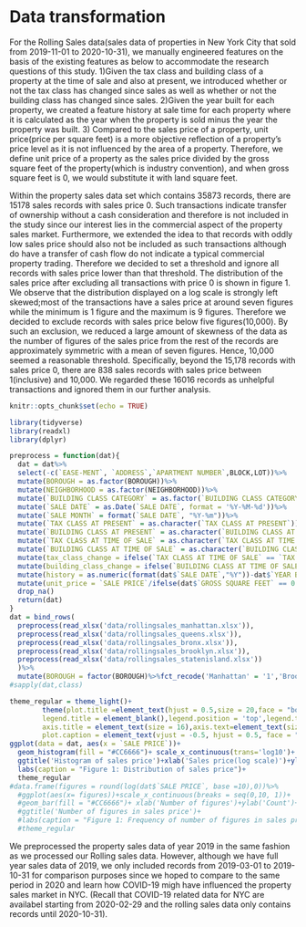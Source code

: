 # Data transformation
For the Rolling Sales data(sales data of properties in New York City that sold from 2019-11-01 to 2020-10-31), we manually engineered features on the basis of the existing features as below to accommodate the research questions of this study. 1)Given the tax class and building class of a property at the time of sale and also at present, we introduced whether or not the tax class has changed since sales as well as whether or not the building class has changed since sales. 2)Given the year built for each property, we created a feature history at sale time for each property where it is calculated as the year when the property is sold minus the year the property was built. 3) Compared to the sales price of a property, unit price(price per square feet) is a more objective reflection of a property's price level as it is not influenced by the area of a property. Therefore, we define unit price of a property as the sales price divided by the gross square feet of the property(which is industry convention), and when gross square feet is 0, we would substitute it with land square feet.

Within the property sales data set which contains 35873 records, there are 15178 sales records with sales price 0. Such transactions indicate transfer of ownership without a cash consideration and therefore is not included in the study since our interest lies in the commercial aspect of the property sales market. Furthermore, we extended the idea to that records with oddly low sales price should also not be included as such transactions although do have a transfer of cash flow do not indicate a typical commercial property trading. Therefore we decided to set a threshold and ignore all records with sales price lower than that threshold. The distribution of the sales price after excluding all transactions with price 0 is shown in figure 1. We observe that the distribution displayed on a log scale is strongly left skewed;most of the transactions have a sales price at around seven figures while the minimum is 1 figure and the maximum is 9 figures. Therefore we decided to exclude records with sales price below five figures(10,000). 
By such an exclusion, we reduced a large amount of skewness of the data as the number of figures of the sales price from the rest of the records are approximately symmetric with a mean of seven figures. Hence, 10,000 seemed a reasonable threshold. Specifically, beyond the 15,178 records with sales price 0, there are 838 sales records with sales price between 1(inclusive) and 10,000. We regarded these 16016 records as unhelpful transactions and ignored them in our further analysis. 


```r
knitr::opts_chunk$set(echo = TRUE)
```

```r
library(tidyverse)
library(readxl)
library(dplyr)
```

```r
preprocess = function(dat){
  dat = dat%>%
  select(-c(`EASE-MENT`, `ADDRESS`,`APARTMENT NUMBER`,BLOCK,LOT))%>%
  mutate(BOROUGH = as.factor(BOROUGH))%>%
  mutate(NEIGHBORHOOD = as.factor(NEIGHBORHOOD))%>%
  mutate(`BUILDING CLASS CATEGORY` = as.factor(`BUILDING CLASS CATEGORY`))%>%
  mutate(`SALE DATE` = as.Date(`SALE DATE`, format = '%Y-%M-%d'))%>%
  mutate(`SALE MONTH` = format(`SALE DATE`, "%Y-%m"))%>%
  mutate(`TAX CLASS AT PRESENT` = as.character(`TAX CLASS AT PRESENT`))%>%
  mutate(`BUILDING CLASS AT PRESENT` = as.character(`BUILDING CLASS AT PRESENT`))%>%
  mutate(`TAX CLASS AT TIME OF SALE` = as.character(`TAX CLASS AT TIME OF SALE`))%>%
  mutate(`BUILDING CLASS AT TIME OF SALE` = as.character(`BUILDING CLASS AT TIME OF SALE`))%>%
  mutate(tax_class_change = ifelse(`TAX CLASS AT TIME OF SALE` == `TAX CLASS AT PRESENT`, 'no', 'yes'))%>%
  mutate(building_class_change = ifelse(`BUILDING CLASS AT TIME OF SALE` == `BUILDING CLASS AT PRESENT`, 'no','yes'))%>%
  mutate(history = as.numeric(format(dat$`SALE DATE`,"%Y"))-dat$`YEAR BUILT`)%>%
  mutate(unit_price = `SALE PRICE`/ifelse(dat$`GROSS SQUARE FEET` == 0 , dat$`LAND SQUARE FEET`, dat$`GROSS SQUARE FEET`))%>%
  drop_na()
  return(dat)
}
dat = bind_rows(
  preprocess(read_xlsx('data/rollingsales_manhattan.xlsx')),
  preprocess(read_xlsx('data/rollingsales_queens.xlsx')),
  preprocess(read_xlsx('data/rollingsales_bronx.xlsx')),
  preprocess(read_xlsx('data/rollingsales_brooklyn.xlsx')),
  preprocess(read_xlsx('data/rollingsales_statenisland.xlsx'))
  )%>%
  mutate(BOROUGH = factor(BOROUGH)%>%fct_recode('Manhattan' = '1','Brooklyn' = '3', 'Queens' = '4', 'Bronx' = '2', 'Staten' = '5' ))
#sapply(dat,class)
```


```r
theme_regular = theme_light()+
        theme(plot.title =element_text(hjust = 0.5,size = 20,face = "bold"),
        legend.title = element_blank(),legend.position = 'top',legend.text = element_text(size = 16),
        axis.title = element_text(size = 16),axis.text=element_text(size=12),
        plot.caption = element_text(vjust = -0.5, hjust = 0.5, face = "italic",size = 12))
ggplot(data = dat, aes(x = `SALE PRICE`))+
  geom_histogram(fill = "#CC6666")+ scale_x_continuous(trans='log10')+
  ggtitle('Histogram of sales price')+xlab('Sales price(log scale)')+ylab('Count')+
  labs(caption = "Figure 1: Distribution of sales price")+
  theme_regular
#data.frame(figures = round(log(dat$`SALE PRICE`, base =10),0))%>%
  #ggplot(aes(x= figures))+scale_x_continuous(breaks = seq(0,10, 1))+
  #geom_bar(fill = "#CC6666")+ xlab('Number of figures')+ylab('Count')+
  #ggtitle('Number of figures in sales price')+
  #labs(caption = "Figure 1: Frequency of number of figures in sales price")+
  #theme_regular
```

We preprocessed the property sales data of year 2019 in the same fashion as we processed our Rolling sales data. However, although we have full year sales data of 2019, we only included records from 2019-03-01 to 2019-10-31 for comparison purposes since we hoped to compare to the same period in 2020 and learn how COVID-19 migh have influenced the property sales market in NYC. (Recall that COVID-19 related data for NYC are availabel starting from 2020-02-29 and the rolling sales data only contains records until 2020-10-31).